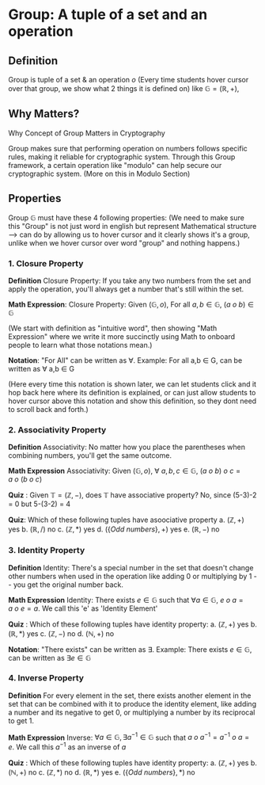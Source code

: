 # Group: A tuple of a set and an operation

## Definition

Group is tuple of a set & an operation $o$ (Every time students hover cursor over that group, we show what 2 things it is defined on) like $\mathbb{G} = (\mathbb{R}, +)$,

## Why Matters?

Why Concept of Group Matters in Cryptography

Group makes sure that performing operation on numbers follows specific rules, making it reliable for cryptographic system. Through this Group framework, a certain operation like "modulo" can help secure our cryptographic system. (More on this in Modulo Section)

## Properties

Group $\mathbb{G}$ must have these 4 following properties: (We need to make sure this "Group" is not just word in english but represent Mathematical structure --> can do by allowing us to hover cursor and it clearly shows it's a group, unlike when we hover cursor over word "group" and nothing happens.)

### 1. Closure Property

$\textbf{Definition}$ Closure Property: If you take any two numbers from the set and apply the operation, you'll always get a number that's still within the set.

$\textbf{Math Expression}$: Closure Property: Given $(\mathbb{G}, o)$, For all $a,b \in \mathbb{G}$, $(a\ o\ b) \in \mathbb{G}$

(We start with definition as "intuitive word", then showing "Math Expression" where we write it more succinctly using Math to onboard people to learn what those notations mean.)

<Quiz id="1" />

<Quiz id="2" />

<Quiz id="3" />

$\textbf{Notation}$: "For All" can be written as $\forall$. Example: For all a,b $\in$ G, can be written as $\forall$ a,b $\in$ G

(Here every time this notation is shown later, we can let students click and it hop back here where its definition is explained, or can just allow students to hover cursor above this notation and show this definition, so they dont need to scroll back and forth.)

### 2. Associativity Property

$\textbf{Definition}$ Associativity: No matter how you place the parentheses when combining numbers, you'll get the same outcome.

$\textbf{Math Expression}$ Associativity: Given $(\mathbb{G}, o)$, $\forall$ $a,b,c \in \mathbb{G}$, $(a\ o\ b)\ o\ c = a\ o\ (b\ o\ c)$

$\textbf{Quiz}$ : Given $\mathbb{T} = (\mathbb{Z},-)$, does $\mathbb{T}$ have associative property? No, since (5-3)-2 = 0 but 5-(3-2) = 4

$\textbf{Quiz}$: Which of these following tuples have asoociative property
a. $(\mathbb{Z}, +)$ yes
b. $(\mathbb{R}, /)$ no
c. $(\mathbb{Z}, *)$ yes
d. $(\{ Odd\ numbers \}, +)$ yes
e. $(\mathbb{R}, -)$ no

### 3. Identity Property

$\textbf{Definition}$ Identity: There's a special number in the set that doesn't change other numbers when used in the operation like adding 0 or multiplying by 1 -- you get the original number back.

$\textbf{Math Expression}$ Identity: There exists $e \in  \mathbb{G}$ such that $\forall a \in \mathbb{G},\ e\ o\ a = a\ o\ e = a$. We call this 'e' as 'Identity Element'

$\textbf{Quiz}$ : Which of these following tuples have identity property:
a. $(\mathbb{Z}, +)$ yes
b. $(\mathbb{R}, *)$ yes
c. $(\mathbb{Z}, -)$ no
d. $(\mathbb{N}, +)$ no

$\textbf{Notation}$: "There exists" can be written as $\exists$. Example: There exists $e \in  \mathbb{G}$, can be written as $\exists e \in \mathbb{G}$

### 4. Inverse Property

$\textbf{Definition}$ For every element in the set, there exists another element in the set that can be combined with it to produce the identity element, like adding a number and its negative to get 0, or multiplying a number by its reciprocal to get 1.

$\textbf{Math Expression}$ Inverse: $\forall a \in \mathbb{G} , \exists a^{-1} \in  \mathbb{G}$ such that $a\ o\ a^{-1} = a^{-1}\ o\ a = e$. We call this $a^{-1}$ as an inverse of $a$

$\textbf{Quiz}$ : Which of these following tuples have identity property:
a. $(\mathbb{Z}, +)$ yes
b. $(\mathbb{N}, +)$ no
c. $(\mathbb{Z}, *)$ no
d. $(\mathbb{R}, *)$ yes
e. $(\{ Odd\ numbers \}, *)$ no
